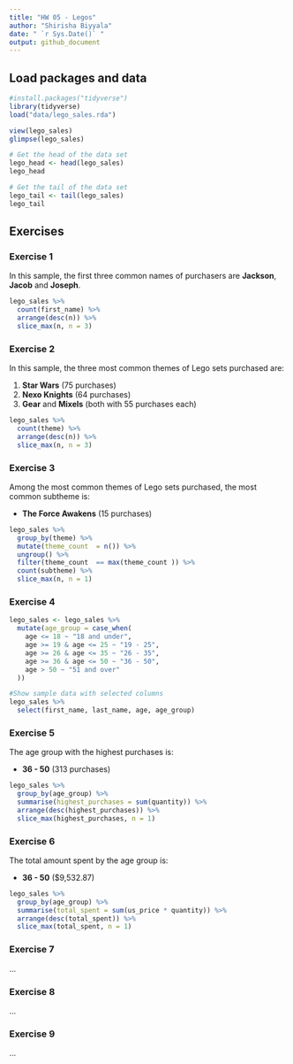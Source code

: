 ---
title: "HW 05 - Legos"
author: "Shirisha Biyyala"
date: " `r Sys.Date()` "
output: github_document
---

## Load packages and data

```{r load-packages-and-data, message = FALSE}
#install.packages("tidyverse")
library(tidyverse)
load("data/lego_sales.rda")
```

```{r view-data}
view(lego_sales)
glimpse(lego_sales)

# Get the head of the data set
lego_head <- head(lego_sales)
lego_head

# Get the tail of the data set
lego_tail <- tail(lego_sales)
lego_tail
```


## Exercises

### Exercise 1

In this sample, the first three common names of purchasers are **Jackson**, **Jacob** and **Joseph**.

```{r common-first-names}
lego_sales %>%
  count(first_name) %>%
  arrange(desc(n)) %>%
  slice_max(n, n = 3)
```


### Exercise 2

In this sample, the three most common themes of Lego sets purchased are:

1. **Star Wars** (75 purchases)
2. **Nexo Knights** (64 purchases)
3. **Gear** and **Mixels** (both with 55 purchases each)

```{r most-common-themes}
lego_sales %>%
  count(theme) %>%
  arrange(desc(n)) %>%
  slice_max(n, n = 3)
```


### Exercise 3

Among the most common themes of Lego sets purchased, the most common subtheme is:

- **The Force Awakens** (15 purchases)


```{r most-common-subtheme}
lego_sales %>%
  group_by(theme) %>%
  mutate(theme_count  = n()) %>%  
  ungroup() %>%
  filter(theme_count  == max(theme_count )) %>%  
  count(subtheme) %>%
  slice_max(n, n = 1)
```

### Exercise 4

```{r age-grouping}
lego_sales <- lego_sales %>%
  mutate(age_group = case_when(
    age <= 18 ~ "18 and under",
    age >= 19 & age <= 25 ~ "19 - 25",
    age >= 26 & age <= 35 ~ "26 - 35",
    age >= 36 & age <= 50 ~ "36 - 50",
    age > 50 ~ "51 and over"
  ))
```

```{r age-group-info}
#Show sample data with selected columns
lego_sales %>% 
  select(first_name, last_name, age, age_group)
```

### Exercise 5

The age group with the highest purchases is:

- **36 - 50** (313 purchases)

```{r highest-purchases}
lego_sales %>%
  group_by(age_group) %>%
  summarise(highest_purchases = sum(quantity)) %>%
  arrange(desc(highest_purchases)) %>%
  slice_max(highest_purchases, n = 1)
```


### Exercise 6

The total amount spent by the age group is:

- **36 - 50** ($9,532.87)

```{r most-money-spent}
lego_sales %>%
  group_by(age_group) %>%
  summarise(total_spent = sum(us_price * quantity)) %>%
  arrange(desc(total_spent)) %>%
  slice_max(total_spent, n = 1)
```


### Exercise 7

...

### Exercise 8

...

### Exercise 9

...
